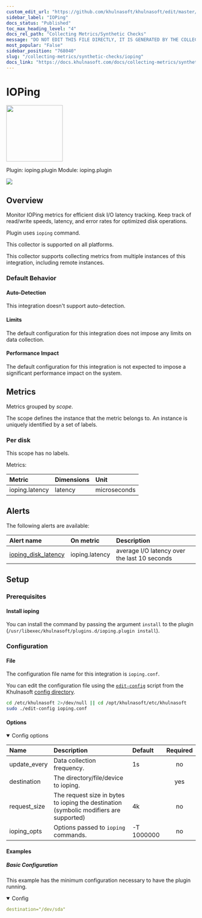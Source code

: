 ```yaml
---
custom_edit_url: "https://github.com/khulnasoft/khulnasoft/edit/master/src/collectors/ioping.plugin/metadata.yaml"
sidebar_label: "IOPing"
docs_status: "Published"
toc_max_heading_level: "4"
docs_rel_path: "Collecting Metrics/Synthetic Checks"
message: "DO NOT EDIT THIS FILE DIRECTLY, IT IS GENERATED BY THE COLLECTOR'S metadata.yaml FILE"
most_popular: "False"
sidebar_position: "768040"
slug: "/collecting-metrics/synthetic-checks/ioping"
docs_link: "https://docs.khulnasoft.com/docs/collecting-metrics/synthetic-checks/ioping"
---
```



# IOPing


<img src="https://khulnasoft.com/img/syslog.png" width="150"/>


Plugin: ioping.plugin
Module: ioping.plugin

<img src="https://img.shields.io/badge/maintained%20by-Khulnasoft-%2300ab44" />

## Overview

Monitor IOPing metrics for efficient disk I/O latency tracking. Keep track of read/write speeds, latency, and error rates for optimized disk operations.

Plugin uses `ioping` command.

This collector is supported on all platforms.

This collector supports collecting metrics from multiple instances of this integration, including remote instances.


### Default Behavior

#### Auto-Detection

This integration doesn't support auto-detection.

#### Limits

The default configuration for this integration does not impose any limits on data collection.

#### Performance Impact

The default configuration for this integration is not expected to impose a significant performance impact on the system.


## Metrics

Metrics grouped by *scope*.

The scope defines the instance that the metric belongs to. An instance is uniquely identified by a set of labels.



### Per disk



This scope has no labels.

Metrics:

| Metric | Dimensions | Unit |
|:------|:----------|:----|
| ioping.latency | latency | microseconds |



## Alerts


The following alerts are available:

| Alert name  | On metric | Description |
|:------------|:----------|:------------|
| [ ioping_disk_latency ](https://github.com/khulnasoft/khulnasoft/blob/master/src/health/health.d/ioping.conf) | ioping.latency | average I/O latency over the last 10 seconds |


## Setup

### Prerequisites

#### Install ioping

You can install the command by passing the argument `install` to the plugin (`/usr/libexec/khulnasoft/plugins.d/ioping.plugin install`).



### Configuration

#### File

The configuration file name for this integration is `ioping.conf`.


You can edit the configuration file using the [`edit-config`](/docs/khulnasoft-agent/configuration#edit-a-configuration-file-using-edit-config) script from the
Khulnasoft [config directory](/docs/khulnasoft-agent/configuration#the-khulnasoft-config-directory).

```bash
cd /etc/khulnasoft 2>/dev/null || cd /opt/khulnasoft/etc/khulnasoft
sudo ./edit-config ioping.conf
```
#### Options



<details open><summary>Config options</summary>

| Name | Description | Default | Required |
|:----|:-----------|:-------|:--------:|
| update_every | Data collection frequency. | 1s | no |
| destination | The directory/file/device to ioping. |  | yes |
| request_size | The request size in bytes to ioping the destination (symbolic modifiers are supported) | 4k | no |
| ioping_opts | Options passed to `ioping` commands. | -T 1000000 | no |

</details>

#### Examples

##### Basic Configuration

This example has the minimum configuration necessary to have the plugin running.

<details open><summary>Config</summary>

```yaml
destination="/dev/sda"

```
</details>


